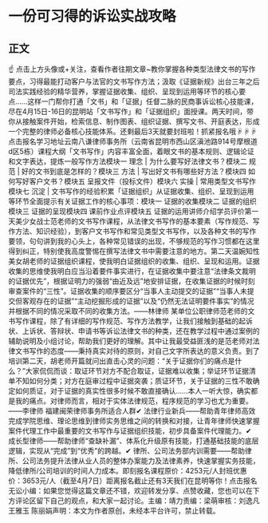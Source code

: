 # 一份可习得的诉讼实战攻略
## 正文
☝ 点击上方头像或+关注，查看作者往期文章~教你掌握各种类型法律文书的写作要点，习得最能打动客户与法官的文书写作方法；汲取《证据新规》出台三年之后司法实践经验的精华营养，掌握证据收集、组织、呈现到运用等环节的核心要点……这样一门帮你打通「文书」和「证据」任督二脉的民商事诉讼核心技能课，尽在4月15日-16日的昆明站「文书写作」和「证据组织」面授课。两天时间，带你从接触案件开始，检索信息、制作图表、组织证据、撰写文书、开庭表达，形成一个完整的律师必备核心技能体系。还剩最后3天就要封班啦！抓紧报名哦☟☟☟点击报名学习地址云南八谦律师事务所（云南省昆明市西山区滇池路914号摩根道d区5栋）课程大纲「文书写作」内容丰富全面，着眼文书的基本规则、逻辑论证和文字表达，提炼一般写作方法模块一 理念 | 为什么要写好法律文书？模块二 规范 | 好的文书到底是怎样的？模块三 方法 | 写出好文书有哪些好方法？模块四 如何写好客户文书？模块五 呈报文件（投标文件）模块六 实操 | 常用类型文书写作模块七 沉淀 | 文书写作的经验积累「证据组织」从证据收集、组织、呈现到运用等环节全面提示有关证据工作的核心事项：模块一 证据的收集模块二 证据的组织模块三 证据的呈现模块四 课前作业点评模块五 证据的运用讲师介绍学员评价第一天美少女战士范老师的文书写作课程，从法律文书写作的基本要素（写作规范、写作方法、知识经验），到客户文书写作和常见类型文书写作，以及各种文书的写作要领，句句讲到我的心头上，各种常见错误的出现，不够规范的写作习惯都在这里得到纠正，特别使我高度警惕在撰写法律文书中需要注意的地方。第二天温婉知性美女胡老师的证据组织课程，使我明白证据组织的收集、组织、呈现和运用。证据收集的思维使我明白应当沿着要件事实进行，在证据收集中要注意“法律条文裁明的证据优先”，根据证明力的强弱“由近及远”地安排证据，在收集证据的时候时刻审查案件的“三性”。证据收集的顺序要区分“当事人主动提交的证据”“当事人未提交但客观存在的证据”“主动挖掘形成的证据”以及“仍然无法证明要件事实”的情况并根据不同的情况采取不同的收集方法。——林律师 某单位公职律师范老师的文书写作课程，除了有详细的写作规范、写作方法教学，让我们接触到基础的起诉状、上诉状、答辩状、申请书等诉讼法律文书的种类，还在教学过程中通过案例的辅助说明及小组讨论，帮助我们更好的理解。其中让我最受益匪浅的是范老师对法律文书写作的态度——秉持真实对待的原则，对自己文字所表达的意义负责。到了培训第二天，胡老师开篇就问出直击心灵的问题：“关于证据你们的痛点是什么？”大家侃侃而谈：取证环节对方不配合取证，证据难以收集；举证环节证据清单不知如何分类；对方在庭审过程中证据突袭；质证环节，关于证据的三性不敢确定如何质证，对于证据的真实性很多时候不敢直接确认......本人一听大惊，确实都是我的痛点。对律师而言，相对于实体法律规范，程序规范的学习也尤为重要。——李律师 福建闽荣律师事务所适合人群✔ 法律行业新兵——帮助青年律师高效完成学院思维、理论思维到律师实务思维之间的转换和对接，让青年律师快速掌握案件代理工作中最重要的文书写作与证据组织技能，初步具备案件代理能力。✔ 成长型律师——帮助律师“查缺补漏”、体系化升级原有技能，打通基础技能的底层逻辑，实现从“完成”到“优秀”的跨越。✔ 律所、公司法务部内训需要——帮助律所、公司法务提升法律从业人员的整体办案能力及法律素养，快速掌握实务技能，降低律所/公司培训的时间人力成本。即刻报名课程原价：4253元/人封班优惠价：3653元/人（截至4月7日）距离报名截止还有3天我们在昆明等你！点击报名无讼小编：如果您觉得这篇文章还不错，欢迎转发分享、点赞收藏，您也可以在下方评论区留下自己的观点，和大家一起讨论。主编：靖力责编：梁萌审核：刘逸凡 王雅玉 陈丽娟声明：本文为作者原创，未经本平台许可，禁止转载。